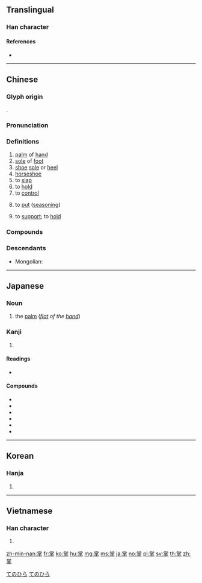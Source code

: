 {{character info/new}}
==Translingual==

===Han character===
{{Han char|rn=64|rad=手|as=08|sn=12|four=90502|canj=FBRQ|ids=⿱⿱龸口手}}

====References====
* {{Han ref|kx=0437.050|dkj=12248|dj=0786.130|hdz=31889.020|uh=638C|ud=25484|bh=B478|bd=46200}}

----

==Chinese==
{{zh-forms}}

===Glyph origin===
{{Han etym}}
{{Han compound|尚|手|ls=psc|c1=p|c2=s}}.

===Pronunciation===
{{zh-pron
|m=zhǎng
|m-s=zang3
|c=zoeng2
|h=pfs=chóng
|md=
|mn=qz,tw,xm:chióng/xm,zz:chiáng/qz,tw,xm:chiúⁿ/zz:chióⁿ
|mn_note=chióng/chiáng - literary; chiúⁿ/chióⁿ - vernacular
|w=2tsaan
|mc=y
|oc=y
|cat=n,v
}}

===Definitions===
{{zh-hanzi}}

# [[palm]] of [[hand]]
# [[sole]] of [[foot]]
# [[shoe]] [[sole]] or [[heel]]
# [[horseshoe]]
# to [[slap]]
# to [[hold]]
# to [[control]]
# {{lb|zh|dialectal Mandarin}} to [[put]] ([[seasoning]])
# {{lb|zh|Sichuanese}} to [[support]]; to [[hold]]

===Compounds===
{{zh-der|掌案兒的|掌班|掌鞭|掌鞭的|掌秤|掌廚|掌燈|掌舵|掌骨|掌故|掌摑|掌櫃|掌管|掌櫃的|掌鍋|掌擊|掌控|掌門|掌門人|掌權|掌上電腦|掌上明珠|掌上壓|掌勺|掌勺儿|掌聲|掌聲雷動|掌事|掌紋|掌握|掌握電腦|掌璽大臣|掌璽官|掌相|掌心|掌印|掌灶|掌中戲|掌子|掌子面|掌嘴|鼓掌|手掌|巴掌|執掌|接掌|熊掌|主掌|仙人掌}}

===Descendants===
* Mongolian: {{l|mn|зан|id=sole|gloss=[[sole]]}}

----

==Japanese==

===Noun===
{{ja-noun|てのひら}}

# the [[palm]] (''[[flat]] of the [[hand]]'')

===Kanji===
{{ja-kanji|grade=c|rs=手08}}

# {{defn|lang=ja|sort=手08}}

====Readings====
* {{ja-readings|on=[[しょう]] (shō)|kun=[[たなごころ]] (tanagokoro), [[たなそこ]], (tanasoko), [[つかさどる]] (tsukasadoru), [[てのひら]] (tenohira)}}

====Compounds====
* {{ja-l|掌握}}
* {{ja-l|掌鞅}}
* {{ja-l|掌管}}
* {{ja-l|掌故}}
* {{ja-l|掌中}}
* {{ja-l|掌典}}

[[Category:Japanese basic words|てのひら]]
[[Category:ja:Anatomy|てのひら]]

----

==Korean==

===Hanja===
{{ko-hanja|hangeul=장|eumhun=|rv=jang|mr=chang|y=cang}}

# {{defn|lang=ko|sort=手08}}

----

==Vietnamese==

===Han character===
{{vi-hantu|[[chưởng]]|rs=手08}}

# {{defn|lang=vi|sort=手08}}

[[zh-min-nan:掌]]
[[fr:掌]]
[[ko:掌]]
[[hu:掌]]
[[mg:掌]]
[[ms:掌]]
[[ja:掌]]
[[no:掌]]
[[pl:掌]]
[[sv:掌]]
[[th:掌]]
[[zh:掌]]